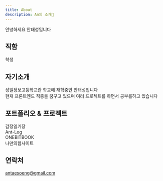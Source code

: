 ```yaml
---
title: About
description: An의 소개🙂
---
```

안녕하세요 안태성입니다
## 직함
학생
## 자기소개
성일정보고등학교란 학교에 재학중인 안태성입니다 <br/> 현재 프론트엔드 직종을 꿈꾸고 있으며 여러 프로젝트를 하면서 공부를하고 있습니다 
## 포트폴리오 & 프로젝트
감정일기장 <br/> Ant-Log <br/>ONEBITBOOK <br/> 나만의웹사이트 
## 연락처
antaesoeng@gmail.com
